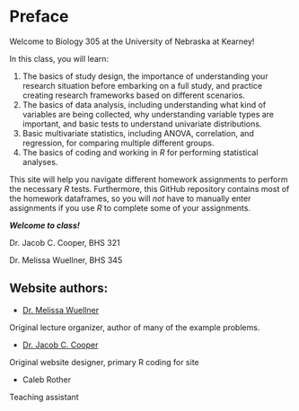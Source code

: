 # Preface {.unnumbered}

Welcome to Biology 305 at the University of Nebraska at Kearney!

In this class, you will learn:

1.  The basics of study design, the importance of understanding your research situation before embarking on a full study, and practice creating research frameworks based on different scenarios.
2.  The basics of data analysis, including understanding what kind of variables are being collected, why understanding variable types are important, and basic tests to understand univariate distributions.
3.  Basic multivariate statistics, including ANOVA, correlation, and regression, for comparing multiple different groups.
4.  The basics of coding and working in *R* for performing statistical analyses.

This site will help you navigate different homework assignments to perform the necessary *R* tests. Furthermore, this GitHub repository contains most of the homework dataframes, so you will *not* have to manually enter assignments if you use *R* to complete some of your assignments.

***Welcome to class!***

Dr. Jacob C. Cooper, BHS 321

Dr. Melissa Wuellner, BHS 345

## Website authors:

-   [Dr. Melissa Wuellner](https://scholar.google.com/citations?user=yQDewvEAAAAJ)

Original lecture organizer, author of many of the example problems.

-   [Dr. Jacob C. Cooper](https://scholar.google.com/citations?user=Q82K8tsAAAAJ)

Original website designer, primary R coding for site

-   Caleb Rother

Teaching assistant
